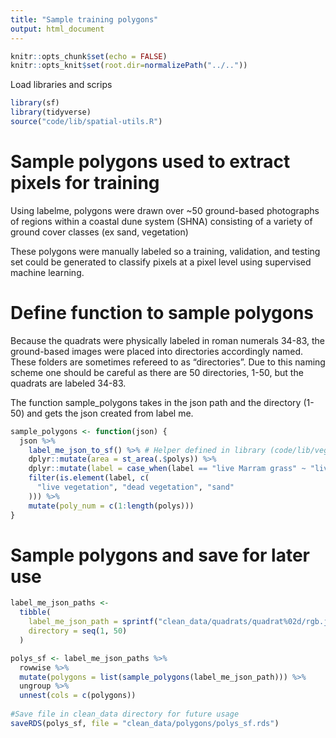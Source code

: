 ```yaml
---
title: "Sample training polygons"
output: html_document
---
```


```r
knitr::opts_chunk$set(echo = FALSE)
knitr::opts_knit$set(root.dir=normalizePath("../.."))
```

Load libraries and scrips
```r
library(sf)
library(tidyverse)
source("code/lib/spatial-utils.R")
```

# Sample polygons used to extract pixels for training

Using labelme, polygons were drawn over ~50 ground-based photographs of regions within a coastal dune system (SHNA) consisting of a variety of ground cover classes (ex sand, vegetation)

These polygons were manually labeled so a training, validation, and testing set could be generated to classify pixels
at a pixel level using supervised machine learning.


# Define function to sample polygons

Because the quadrats were physically labeled in roman numerals 34-83, the ground-based images were placed into
directories  accordingly named. These folders are sometimes refereed to as "directories". Due to this naming scheme one should be careful as there are 50 directories,
1-50, but the quadrats are labeled 34-83.

The function sample_polygons takes in the json path and the directory (1-50) and gets the json created from label me.

```r
sample_polygons <- function(json) {
  json %>%
    label_me_json_to_sf() %>% # Helper defined in library (code/lib/veggie_utils.R)
    dplyr::mutate(area = st_area(.$polys)) %>%
    dplyr::mutate(label = case_when(label == "live Marram grass" ~ "live vegetation", TRUE ~ label)) %>%
    filter(is.element(label, c(
      "live vegetation", "dead vegetation", "sand"
    ))) %>%
    mutate(poly_num = c(1:length(polys)))
}
```

# Sample polygons and save for later use

```r
label_me_json_paths <-
  tibble(
    label_me_json_path = sprintf("clean_data/quadrats/quadrat%02d/rgb.json", seq(34, 83, 1)),
    directory = seq(1, 50)
  )

polys_sf <- label_me_json_paths %>%
  rowwise %>%
  mutate(polygons = list(sample_polygons(label_me_json_path))) %>%
  ungroup %>%
  unnest(cols = c(polygons))
  
#Save file in clean_data directory for future usage
saveRDS(polys_sf, file = "clean_data/polygons/polys_sf.rds")
```

